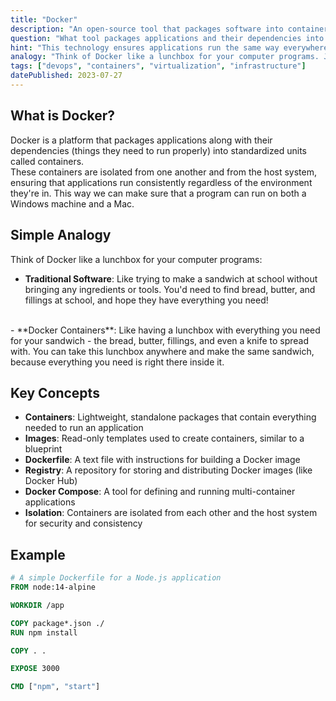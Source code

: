 ```yaml
---
title: "Docker"
description: "An open-source tool that packages software into containers, which can run consistently across different environments."
question: "What tool packages applications and their dependencies into portable containers?"
hint: "This technology ensures applications run the same way everywhere by 'docking' everything they need into isolated environments."
analogy: "Think of Docker like a lunchbox for your computer programs. Just like how your lunchbox keeps your sandwich, apple, and juice together in one neat package that you can take anywhere, Docker puts everything your program needs (code, settings, and tools) in one neat package called a container. This way, your program can work the same way no matter where you take it - just like how your sandwich tastes the same whether you eat it at school, at the park, or at home!"
tags: ["devops", "containers", "virtualization", "infrastructure"]
datePublished: 2023-07-27
---
```


## What is Docker?

Docker is a platform that packages applications along with their dependencies (things they need to run properly) into standardized units called containers.
<br/>
These containers are isolated from one another and from the host system, ensuring that applications run consistently regardless of the environment they're in. This way we can make sure that a program can run on both a Windows machine and a Mac.

## Simple Analogy

Think of Docker like a lunchbox for your computer programs:
<br/>
- **Traditional Software**: Like trying to make a sandwich at school without bringing any ingredients or tools. You'd need to find bread, butter, and fillings at school, and hope they have everything you need!
<br/>
- **Docker Containers**: Like having a lunchbox with everything you need for your sandwich - the bread, butter, fillings, and even a knife to spread with. You can take this lunchbox anywhere and make the same sandwich, because everything you need is right there inside it.

## Key Concepts

- **Containers**: Lightweight, standalone packages that contain everything needed to run an application
- **Images**: Read-only templates used to create containers, similar to a blueprint
- **Dockerfile**: A text file with instructions for building a Docker image
- **Registry**: A repository for storing and distributing Docker images (like Docker Hub)
- **Docker Compose**: A tool for defining and running multi-container applications
- **Isolation**: Containers are isolated from each other and the host system for security and consistency

## Example

```dockerfile
# A simple Dockerfile for a Node.js application
FROM node:14-alpine

WORKDIR /app

COPY package*.json ./
RUN npm install

COPY . .

EXPOSE 3000

CMD ["npm", "start"]
``` 